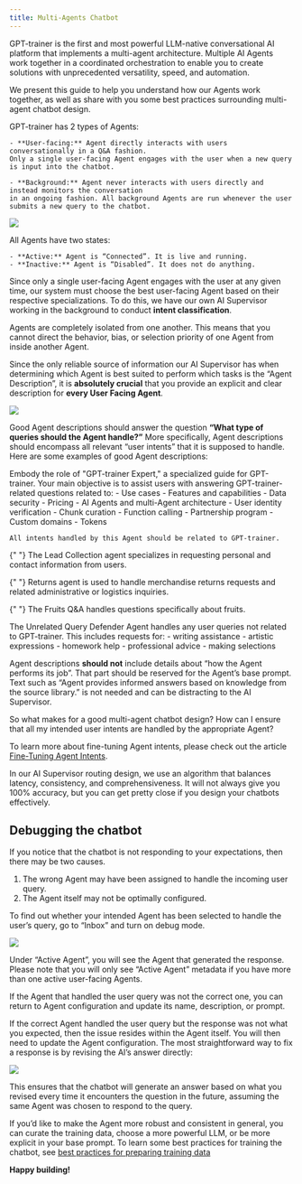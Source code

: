 ```yaml
---
title: Multi-Agents Chatbot
---
```


GPT-trainer is the first and most powerful LLM-native conversational AI platform that
implements a multi-agent architecture. Multiple AI Agents work together in a coordinated orchestration
to enable you to create solutions with unprecedented versatility, speed, and automation.

We present this guide to help you understand how our Agents work together, as well as share
with you some best practices surrounding multi-agent chatbot design.

GPT-trainer has 2 types of Agents:

    - **User-facing:** Agent directly interacts with users conversationally in a Q&A fashion.
    Only a single user-facing Agent engages with the user when a new query is input into the chatbot.

    - **Background:** Agent never interacts with users directly and instead monitors the conversation
    in an ongoing fashion. All background Agents are run whenever the user submits a new query to the chatbot.

<Frame>
  <img src="/images/multi-agents-chatbot-1.png" />
</Frame>

All Agents have two states:

    - **Active:** Agent is “Connected”. It is live and running.
    - **Inactive:** Agent is “Disabled”. It does not do anything.

Since only a single user-facing Agent engages with the user at any given time, our system
must choose the best user-facing Agent based on their respective specializations. To do this,
we have our own AI Supervisor working in the background to conduct **intent classification**.

<Note>
  Agents are completely isolated from one another. This means that you cannot
  direct the behavior, bias, or selection priority of one Agent from inside
  another Agent.
</Note>

Since the only reliable source of information our AI Supervisor has when determining which Agent
is best suited to perform which tasks is the “Agent Description”, it is **absolutely crucial** that you provide
an explicit and clear description for **every User Facing Agent**.

<Frame>
  <img src="/images/multi-agents-chatbot-2.png" />
</Frame>

Good Agent descriptions should answer the question **“What type of queries should the Agent handle?”**
More specifically, Agent descriptions should encompass all relevant “user intents” that it is supposed to handle.
Here are some examples of good Agent descriptions:

<AccordionGroup>
  <Accordion title="GPT-trainer Assistant">
    Embody the role of "GPT-trainer Expert," a specialized guide for GPT-trainer. Your main objective is to assist users with answering GPT-trainer-related questions related to:
    - Use cases
    - Features and capabilities
    - Data security
    - Pricing
    - AI Agents and multi-Agent architecture
    - User identity verification
    - Chunk curation
    - Function calling
    - Partnership program
    - Custom domains
    - Tokens

    All intents handled by this Agent should be related to GPT-trainer.

  </Accordion>

{" "}
<Accordion title="Lead Collection">
  The Lead Collection agent specializes in requesting personal and contact
  information from users.
</Accordion>

{" "}
<Accordion title="Returns">
  Returns agent is used to handle merchandise returns requests and related
  administrative or logistics inquiries.
</Accordion>

{" "}
<Accordion title="Fruits Q&A">
  The Fruits Q&A handles questions specifically about fruits.
</Accordion>

  <Accordion title="Unrelated Query Defender">
    The Unrelated Query Defender Agent handles any user queries not related to GPT-trainer. This includes requests for:
    - writing assistance
    - artistic expressions
    - homework help
    - professional advice
    - making selections

  </Accordion>

</AccordionGroup>

Agent descriptions **should not** include details about “how the Agent performs its job”.
That part should be reserved for the Agent’s base prompt. Text such as “Agent provides informed
answers based on knowledge from the source library.” is not needed and can be distracting to the AI Supervisor.

So what makes for a good multi-agent chatbot design? How can I ensure that all my intended user intents are handled by the appropriate Agent?

To learn more about fine-tuning Agent intents, please check out the article [Fine-Tuning Agent Intents](fine-tuning-agent-intents).

In our AI Supervisor routing design, we use an algorithm that balances latency, consistency,
and comprehensiveness. It will not always give you 100% accuracy,
but you can get pretty close if you design your chatbots effectively.

## Debugging the chatbot

If you notice that the chatbot is not responding to your expectations, then there may be two causes.

1. The wrong Agent may have been assigned to handle the incoming user query.
2. The Agent itself may not be optimally configured.

To find out whether your intended Agent has been selected to handle the user’s query, go to “Inbox” and turn on debug mode.

<Frame>
  <img src="/images/multi-agents-chatbot-3.png" />
</Frame>

Under “Active Agent”, you will see the Agent that generated the response. Please note that you will only see “Active Agent” metadata
if you have more than one active user-facing Agents.

If the Agent that handled the user query was not the correct one, you can return to Agent configuration and update its name, description,
or prompt.

If the correct Agent handled the user query but the response was not what you expected, then the issue resides within the Agent itself.
You will then need to update the Agent configuration. The most straightforward way to fix a response is by revising the AI’s answer directly:

<Frame>
  <img src="/images/multi-agents-chatbot-4.png" />
</Frame>

This ensures that the chatbot will generate an answer based on what you revised every time it encounters the question in the future, assuming
the same Agent was chosen to respond to the query.

If you’d like to make the Agent more robust and consistent in general, you can curate the training data, choose a more powerful LLM, or be more
explicit in your base prompt. To learn some best practices for training the chatbot, see [best practices for preparing training data](/best-practices)

**Happy building!**
